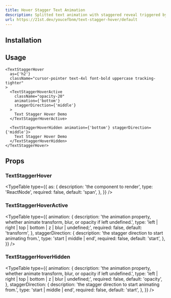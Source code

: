 ```yaml
---
title: Hover Stagger Text Animation
description: Splitted text animation with staggered reveal triggered by hover gesture, You can easily customize by controlling the animation property (transform, opacity, blur) and the stagger value, and the transition.
url: https://21st.dev/youcefbnm/text-stagger-hover/default
---
```


<ComponentPreview name="text-stagger-hover-demo" />

## Installation

<ComponentInstallation name="text-stagger-hover" />

## Usage

```tsx
<TextStaggerHover
  as={'h2'}
  className="cursor-pointer text-4xl font-bold uppercase tracking-tighter"
>
  <TextStaggerHoverActive
    className="opacity-20"
    animation={'bottom'}
    staggerDirection={'middle'}
  >
    Text Stagger Hover Demo
  </TextStaggerHoverActive>

  <TextStaggerHoverHidden animation={'bottom'} staggerDirection={'middle'}>
    Text Stagger Hover Demo
  </TextStaggerHoverHidden>
</TextStaggerHover>
```

## Props

### TextStaggerHover

<TypeTable
  type={{
    as: {
      description: 'the component to render',
      type: 'ReactNode',
      required: false,
      default: 'span',
    },
  }}
/>

### TextStaggerHoverActive

<TypeTable
  type={{
    animation: {
      description:
        'the animation property, whether animate transform, blur, or opacity if left undefined.',
      type: 'left | right | top | bottom | z | blur | undefined;',
      required: false,
      default: 'transform',
    },
    staggerDirection: {
      description: 'the stagger direction to start animating from.',
      type: 'start | middle | end',
      required: false,
      default: 'start',
    },
  }}
/>

### TextStaggerHoverHidden

<TypeTable
  type={{
    animation: {
      description:
        'the animation property, whether animate transform, blur, or opacity if left undefined.',
      type: 'left | right | top | bottom | z | blur | undefined;',
      required: false,
      default: 'opacity',
    },
    staggerDirection: {
      description: 'the stagger direction to start animating from.',
      type: 'start | middle | end',
      required: false,
      default: 'start',
    },
  }}
/>
